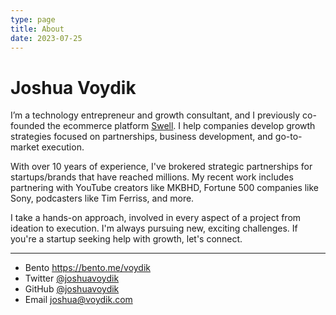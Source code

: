 ```yaml
---
type: page
title: About
date: 2023-07-25
---
```


# Joshua Voydik

I’m a technology entrepreneur and growth consultant, and I previously co-founded the ecommerce platform [Swell](https://swell.is). I help companies develop growth strategies focused on partnerships, business development, and go-to-market execution.

With over 10 years of experience, I've brokered strategic partnerships for startups/brands that have reached millions.  My recent work includes partnering with YouTube creators like MKBHD, Fortune 500 companies like Sony, podcasters like Tim Ferriss, and more. 

I take a hands-on approach, involved in every aspect of a project from ideation to execution. I'm always pursuing new, exciting challenges. If you're a startup seeking help with growth, let's connect.

---

- Bento https://bento.me/voydik
- Twitter [@joshuavoydik](https://twitter.com/joshuavoydik)
- GitHub [@joshuavoydik](https://github.com/joshuavoydik)
- Email joshua@voydik.com 